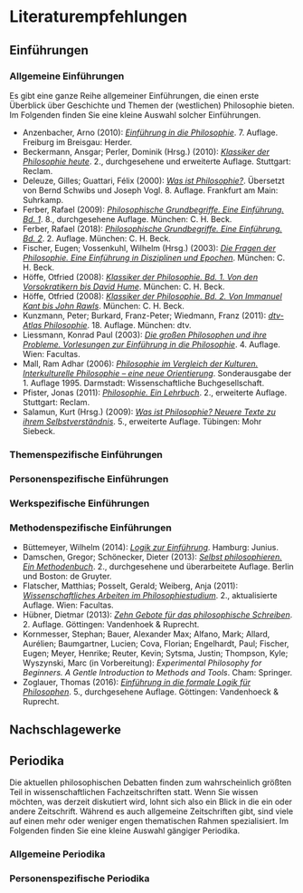 # Literaturempfehlungen {#literatur}

## Einführungen

### Allgemeine Einführungen
Es gibt eine ganze Reihe allgemeiner Einführungen, die einen erste Überblick über Geschichte und Themen der (westlichen) Philosophie bieten. Im Folgenden finden Sie eine kleine Auswahl solcher Einführungen.

- Anzenbacher, Arno (2010): *[Einführung in die Philosophie](https://www.herder.de/theologie-pastoral/shop/p2/29364-einfuehrung-in-die-philosophie-kartonierte-ausgabe/)*. 7. Auflage. Freiburg im Breisgau: Herder.
- Beckermann, Ansgar; Perler, Dominik (Hrsg.) (2010): *[Klassiker der Philosophie heute](https://www.reclam.de/detail/978-3-15-018731-9/Klassiker_der_Philosophie_heute/)*. 2., durchgesehene und erweiterte Auflage. Stuttgart: Reclam.
- Deleuze, Gilles; Guattari, Félix (2000): *[Was ist Philosophie?](https://www.suhrkamp.de/buch/was-ist-philosophieo-t-9783518290835/)*. Übersetzt von Bernd Schwibs und Joseph Vogl. 8. Auflage. Frankfurt am Main: Suhrkamp.
- Ferber, Rafael (2009): *[Philosophische Grundbegriffe. Eine Einführung. Bd. 1](https://www.chbeck.de/ferber-philosophische-grundbegriffe-1/product/27652/)*. 8., durchgesehene Auflage. München: C. H. Beck.
- Ferber, Rafael (2018): *[Philosophische Grundbegriffe. Eine Einführung. Bd. 2](https://www.chbeck.de/ferber-philosophische-grundbegriffe-1/product/27652/)*. 2. Auflage. München: C. H. Beck.
- Fischer, Eugen; Vossenkuhl, Wilhelm (Hrsg.) (2003): *[Die Fragen der Philosophie. Eine Einführung in Disziplinen und Epochen](https://www.chbeck.de/fischer-vossenkuhl-fragen-philosophie/product/13262/)*. München: C. H. Beck.
- Höffe, Otfried (2008): *[Klassiker der Philosophie. Bd. 1. Von den Vorsokratikern bis David Hume](https://www.chbeck.de/hoeffe-klassiker-philosophie-bd-1-vorsokratikern-david-hume/product/23211/)*. München: C. H. Beck.
- Höffe, Otfried (2008): *[Klassiker der Philosophie. Bd. 2. Von Immanuel Kant bis John Rawls](https://www.chbeck.de/hoeffe-klassiker-philosophie-bd-2-immanuel-kant-john-rawls/product/23212/)*. München: C. H. Beck.
- Kunzmann, Peter; Burkard, Franz-Peter; Wiedmann, Franz (2011): *[dtv-Atlas Philosophie](https://www.dtv.de/buch/dtv-atlas-philosophie-3229)*. 18. Auflage. München: dtv.
- Liessmann, Konrad Paul (2003): *[Die großen Philosophen und ihre Probleme. Vorlesungen zur Einführung in die Philosophie](https://www.utb.de/doi/book/10.36198/9783838522470)*. 4. Auflage. Wien: Facultas.
- Mall, Ram Adhar (2006): *[Philosophie im Vergleich der Kulturen. Interkulturelle Philosophie – eine neue Orientierung](https://www.wbg-wissenverbindet.de/shop/32300/philosophie-im-vergleich-der-kulturen/)*. Sonderausgabe der 1. Auflage 1995. Darmstadt: Wissenschaftliche Buchgesellschaft.
- Pfister, Jonas (2011): *[Philosophie. Ein Lehrbuch](https://www.reclam.de/detail/978-3-15-018767-8/Pfister__Jonas/Philosophie)*. 2., erweiterte Auflage. Stuttgart: Reclam.
- Salamun, Kurt (Hrsg.) (2009): *[Was ist Philosophie? Neuere Texte zu ihrem Selbstverständnis](https://www.utb.de/doi/book/10.36198/9783825210007)*. 5., erweiterte Auflage. Tübingen: Mohr Siebeck.

### Themenspezifische Einführungen

### Personenspezifische Einführungen

### Werkspezifische Einführungen

### Methodenspezifische Einführungen
- Büttemeyer, Wilhelm (2014): *[Logik zur Einführung](https://www.junius-verlag.de/Programm/Zur-Einfuehrung/Logik-zur-Einfuehrung.html)*. Hamburg: Junius.
- Damschen, Gregor; Schönecker, Dieter (2013): *[Selbst philosophieren. Ein Methodenbuch](https://www.degruyter.com/document/doi/10.1515/9783110265194/)*. 2., durchgesehene und überarbeitete Auflage. Berlin und Boston: de Gruyter.
- Flatscher, Matthias; Posselt, Gerald; Weiberg, Anja (2011): *[Wissenschaftliches Arbeiten im Philosophiestudium](https://www.utb.de/doi/book/10.36198/9783838550077)*. 2., aktualisierte Auflage. Wien: Facultas.
- Hübner, Dietmar (2013): *[Zehn Gebote für das philosophische Schreiben](https://www.utb.de/doi/book/10.36198/9783838540184)*. 2. Auflage. Göttingen: Vandenhoek & Ruprecht.
- Kornmesser, Stephan; Bauer, Alexander Max; Alfano, Mark; Allard, Aurélien; Baumgartner, Lucien; Cova, Florian; Engelhardt, Paul; Fischer, Eugen; Meyer, Henrike; Reuter, Kevin; Sytsma, Justin; Thompson, Kyle; Wyszynski, Marc (in Vorbereitung): *Experimental Philosophy for Beginners. A Gentle Introduction to Methods and Tools*. Cham: Springer.
- Zoglauer, Thomas (2016): *[Einführung in die formale Logik für Philosophen](https://www.utb.de/doi/book/10.36198/9783838545929)*. 5., durchgesehene Auflage. Göttingen: Vandenhoeck & Ruprecht.

## Nachschlagewerke

## Periodika
Die aktuellen philosophischen Debatten finden zum wahrscheinlich größten Teil in wissenschaftlichen Fachzeitschriften statt. Wenn Sie wissen möchten, was derzeit diskutiert wird, lohnt sich also ein Blick in die ein oder andere Zeitschrift. Während es auch allgemeine Zeitschriften gibt, sind viele auf einen mehr oder weniger engen thematischen Rahmen spezialisiert. Im Folgenden finden Sie eine kleine Auswahl gängiger Periodika.

### Allgemeine Periodika

### Personenspezifische Periodika
